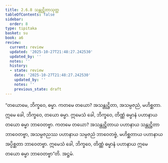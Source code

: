 ```yaml
---
title: 2.6.8 သန္တုဋ္ဌိတာသုတ္တ
tableOfContents: false
sidebar:
  order: 8
type: tipitaka
basket: su
book: a6
review:
  current: review
  updated: '2025-10-27T21:48:27.242530'
  updated_by: ''
  notes: ''
  history:
  - state: review
    date: '2025-10-27T21:48:27.242530'
    updated_by: ''
    notes: ''
    previous_state: draft
---
```



<ReviewStatus review={frontmatter.review} showDetails={true} />

<HypothesisAnnotation frontmatter={frontmatter} />

<DynamicBreadcrumb />

<Division number="114" book="a6" e="ch" v="16" p="390">

<Paragraph number="756" book="a6">
“တယောမေ, ဘိက္ခဝေ, ဓမ္မာ. ကတမေ တယော? အသန္တုဋ္ဌိတာ, အသမ္ပဇညံ, မဟိစ္ဆတာ. ဣမေ ခေါ, ဘိက္ခဝေ, တယော ဓမ္မာ. ဣမေသံ ခေါ, ဘိက္ခဝေ, တိဏ္ဏံ ဓမ္မာနံ ပဟာနာယ တယော ဓမ္မာ ဘာဝေတဗ္ဗာ. ကတမေ တယော? အသန္တုဋ္ဌိတာယ ပဟာနာယ သန္တုဋ္ဌိတာ ဘာဝေတဗ္ဗာ, အသမ္ပဇညဿ ပဟာနာယ သမ္ပဇညံ ဘာဝေတဗ္ဗံ, မဟိစ္ဆတာယ ပဟာနာယ အပ္ပိစ္ဆတာ ဘာဝေတဗ္ဗာ. ဣမေသံ ခေါ, ဘိက္ခဝေ, တိဏ္ဏံ ဓမ္မာနံ ပဟာနာယ ဣမေ တယော ဓမ္မာ ဘာဝေတဗ္ဗာ”တိ.

</Paragraph>
</Division>

<Paragraph number="757" type="center" book="a6">
အဋ္ဌမံ.
</Paragraph>